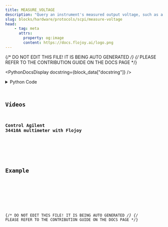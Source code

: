```yaml
---
title: MEASURE_VOLTAGE
description: "Query an instrument's measured output voltage, such as a DMM or power supply."
slug: blocks/hardware/protocols/scpi/measure-voltage
head:
    - tag: meta
      attrs:
        property: og:image
        content: https://docs.flojoy.ai/logo.png
---
```


{/* DO NOT EDIT THIS FILE! IT IS BEING AUTO GENERATED */}
{/* PLEASE REFER TO THE CONTRIBUTION GUIDE ON THE DOCS PAGE */}


<PythonDocsDisplay docstring={block_data["docstring"]} />
<details>
<summary>Python Code</summary>



<Code code={pythonCode} lang="py" wrap theme="dracula" />

[Find this Flojoy Block on GitHub](https://github.com/flojoy-ai/blocks/blob/main/blocks/HARDWARE/PROTOCOLS/SCPI/MEASURE_VOLTAGE/MEASURE_VOLTAGE.py)

</details>

## Videos


### Control Agilent 34410A multimeter with Flojoy

<div className="not-content">
<YouTube id="https://www.youtube.com/watch?v=jaN89-ijxL0" />
</div>

## Example


<GetHelpWidget />


<AppDisplay app={app} blockName="MEASURE_VOLTAGE" client:visible />


<Example />

{/* DO NOT EDIT THIS FILE! IT IS BEING AUTO GENERATED */}
{/* PLEASE REFER TO THE CONTRIBUTION GUIDE ON THE DOCS PAGE */}
